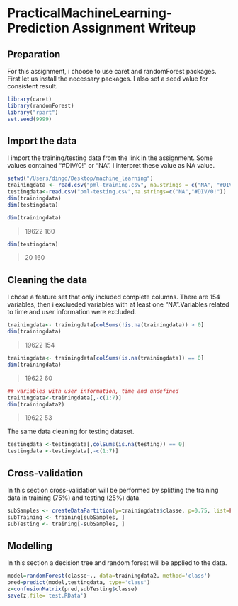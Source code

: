 # PracticalMachineLearning-Prediction Assignment Writeup
Preparation
--------------------------------
For this assignment, i choose to use caret and randomForest packages. First let us install the necessary packages. I also set a seed value for consistent result.

```r
library(caret)
library(randomForest)
library("rpart")
set.seed(9999)
```
Import the data
--------------------------------
I import the training/testing data from the link in the assignment. Some values contained "#DIV/0!" or "NA". I interpret these value as NA value.

```r
setwd("/Users/dingd/Desktop/machine_learning")
trainingdata <- read.csv("pml-training.csv", na.strings = c("NA", "#DIV/0!"))
testingdata<-read.csv("pml-testing.csv",na.strings=c("NA","#DIV/0!"))
dim(trainingdata)
dim(testingdata)
```
```r
dim(trainingdata)
```
> 19622   160

```r
dim(testingdata)
```
>  20 160

Cleaning the data
--------------------------------
I chose a feature set that only included complete columns. There are 154 variables, then i exclueded variables with  at least one “NA”.Variables related to time and user information were excluded.
```r
trainingdata<- trainingdata[colSums(!is.na(trainingdata)) > 0]
dim(trainingdata)
```
> 19622   154

```r
trainingdata<- trainingdata[colSums(is.na(trainingdata)) == 0]
dim(trainingdata)

```
> 19622   60

```r
## variables with user information, time and undefined
trainingdata<-trainingdata[,-c(1:7)]
dim(trainingdata2)
```
> 19622    53

The same data cleaning for testing dataset.
```r
testingdata <-testingdata[,colSums(is.na(testing)) == 0]
testingdata <-testingdata[,-c(1:7)]
```
Cross-validation
--------------------------------
In this section cross-validation will be performed by splitting the training data in training (75%) and testing (25%) data.
```r
subSamples <- createDataPartition(y=trainingdata$classe, p=0.75, list=FALSE)
subTraining <- training[subSamples, ] 
subTesting <- training[-subSamples, ]
```

Modelling
--------------------------------
In this section a decision tree and random forest will be applied to the data.

```r
model=randomForest(classe~., data=trainingdata2, method='class')
pred=predict(model,testingdata, type='class')
z=confusionMatrix(pred,subTesting$classe)
save(z,file='test.RData')
```

